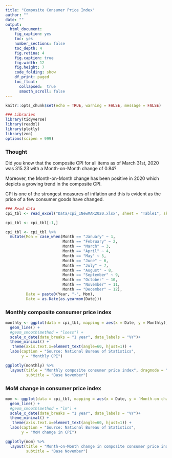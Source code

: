 ```yaml
---
title: "Composite Consumer Price Index"
author: ""
date: ""
output: 
  html_document: 
    fig_caption: yes
    toc: yes
    number_sections: false
    toc_depth: 4
    fig.retina: 4
    fig.caption: true
    fig.width: 12
    fig.height: 7
    code_folding: show
    df_print: paged
    toc_float: 
      collapsed:  true
      smooth_scroll: false
---
```


```r
knitr::opts_chunk$set(echo = TRUE, warning = FALSE, message = FALSE)
```



```r
### Libraries
library(tidyverse)
library(readxl)
library(plotly)
library(zoo)
options(scipen = 999)
```


### Thought

Did you know that the composite CPI for all items as of March 31st, 2020 was 315.23 with a Month-on-Month change of 0.84? 

Moreover, the Month-on-Month change has been positive in 2020 which depicts a growing trend in the composite CPI.

CPI is one of the strongest measures of inflation and this is evident as the price of a few consumer goods have changed.




```r
### Read data
cpi_tbl <- read_excel("Data/cpi_1NewMAR2020.xlsx", sheet = "Table1", skip = 2, range = "A4:E308")

cpi_tbl <- cpi_tbl[-1,]

cpi_tbl <- cpi_tbl %>% 
  mutate(Mon = case_when(Month == "January" ~ 1,
                         Month == "February" ~ 2,
                         Month == "March" ~ 3,
                         Month == "April" ~ 4,
                         Month == "May" ~ 5,
                         Month == "June" ~ 6,
                         Month == "July" ~ 7,
                         Month == "August" ~ 8,
                         Month == "September" ~ 9,
                         Month == "October" ~ 10,
                         Month == "November" ~ 11,
                         Month == "December" ~ 12),
         Date = paste0(Year, "-", Mon),
         Date = as.Date(as.yearmon(Date)))
```


### Monthly composite consumer price index

```r
monthly <- ggplot(data = cpi_tbl, mapping = aes(x = Date, y = Monthly)) +
  geom_line() +
  #geom_smooth(method = "loess") +
  scale_x_date(date_breaks = "1 year", date_labels = "%Y")+
  theme_minimal() +
   theme(axis.text.x=element_text(angle=60, hjust=1)) +
  labs(caption = "Source: National Bureau of Statistics",
       y = "Monthly CPI")

ggplotly(monthly) %>% 
  layout(title = "Monthly composite consumer price index", dragmode = "pan",
         subtitle = "Base November")
```

### MoM change in consumer price index

```r
mom <- ggplot(data = cpi_tbl, mapping = aes(x = Date, y = `Month-on change (%)`)) +
  geom_line() +
  #geom_smooth(method = "lm") +
  scale_x_date(date_breaks = "1 year", date_labels = "%Y")+
  theme_minimal() +
   theme(axis.text.x=element_text(angle=60, hjust=1)) +
  labs(caption = "Source: National Bureau of Statistics",
       y = "MoM change in CPI")

ggplotly(mom) %>% 
  layout(title = "Month-on-Month change in composite consumer price index", dragmode = "pan",
         subtitle = "Base November")
```

